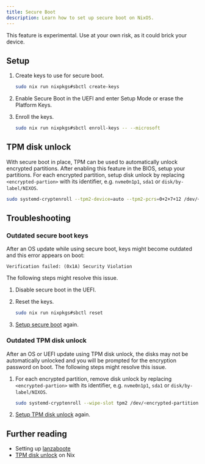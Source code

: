 ```yaml
---
title: Secure Boot
description: Learn how to set up secure boot on NixOS.
---
```



<Aside type="caution">
  This feature is experimental. Use at your own risk, as it could brick your
  device.
</Aside>

## Setup

<Steps>
<ol>
<li>

<Tabs syncKey="nix-environment">
<TabItem label="NixOS">

Create keys to use for secure boot.

```sh
sudo nix run nixpkgs#sbctl create-keys
```

</TabItem>
</Tabs>

</li>
<li>

Enable Secure Boot in the UEFI and enter Setup Mode or erase the Platform Keys.

</li>
<li>

Enroll the keys.

<Tabs syncKey="nix-environment">
<TabItem label="NixOS">

```sh
sudo nix run nixpkgs#sbctl enroll-keys -- --microsoft
```

</TabItem>
</Tabs>

</li>
</ol>
</Steps>

## TPM disk unlock

With secure boot in place, TPM can be used to automatically unlock encrypted
partitions. After enabling this feature in the BIOS, setup your partitions. For
each encrypted partition, setup disk unlock by replacing `<encrypted-partion>`
with its identifier, e.g. `nvme0n1p1`, `sda1` or `disk/by-label/NIXOS`.

<Tabs syncKey="nix-environment">
<TabItem label="NixOS">

```sh "<encrypted-partition>"
sudo systemd-cryptenroll --tpm2-device=auto --tpm2-pcrs=0+2+7+12 /dev/<encrypted-partition>
```

</TabItem>
</Tabs>

## Troubleshooting

### Outdated secure boot keys

After an OS update while using secure boot, keys might become outdated and this
error appears on boot:

```
Verification failed: (0x1A) Security Violation
```

The following steps might resolve this issue.

<Steps>
<ol>
<li>

Disable secure boot in the UEFI.

</li>
<li>

Reset the keys.

<Tabs syncKey="nix-environment">
<TabItem label="NixOS">

```sh
sudo nix run nixpkgs#sbctl reset
```

</TabItem>
</Tabs>

</li>
<li>

[Setup secure boot](#setup) again.

</li>
</ol>
</Steps>

### Outdated TPM disk unlock

After an OS or UEFI update using TPM disk unlock, the disks may not be
automatically unlocked and you will be prompted for the encryption password on
boot. The following steps might resolve this issue.

<Steps>
<ol>
<li>

For each encrypted partition, remove disk unlock by replacing
`<encrypted-partion>` with its identifier, e.g. `nvme0n1p1`, `sda1` or
`disk/by-label/NIXOS`.

<Tabs syncKey="nix-environment">
<TabItem label="NixOS">

```sh
sudo systemd-cryptenroll --wipe-slot tpm2 /dev/<encrypted-partition>
```

</TabItem>
</Tabs>

</li>
<li>

[Setup TPM disk unlock](#tpm-disk-unlock) again.

</li>
</ol>
</Steps>

## Further reading

- Setting up
  [lanzaboote](https://github.com/nix-community/lanzaboote/blob/master/docs/QUICK_START.md)
- [TPM disk unlock](https://jnsgr.uk/2024/04/nixos-secure-boot-tpm-fde/#tpm-unlock-of-root-partition)
  on Nix
